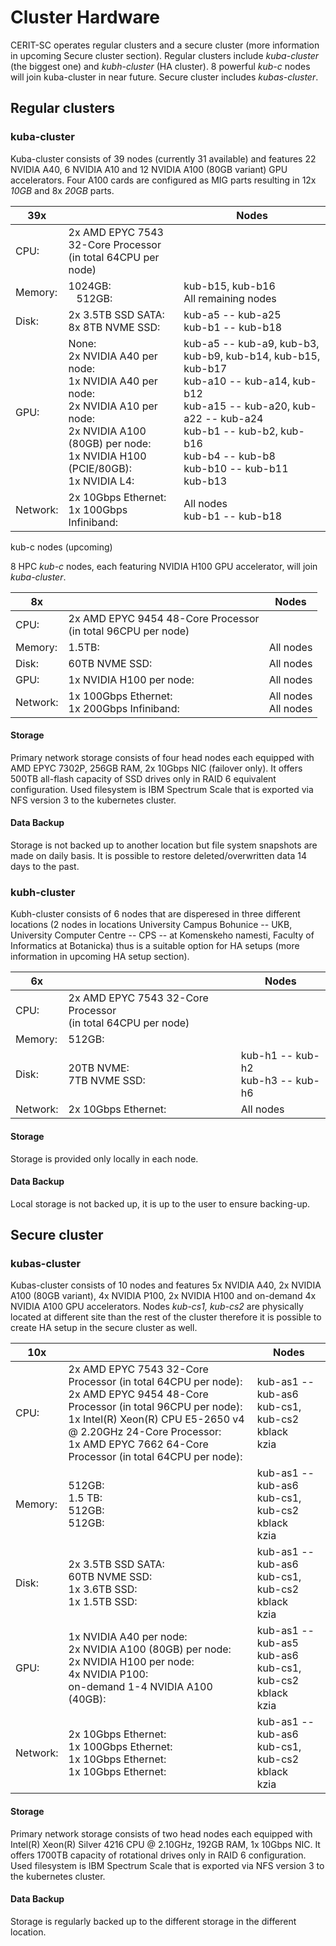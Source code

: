 
# Cluster Hardware

CERIT-SC operates regular clusters and a secure cluster (more information in upcoming Secure cluster section). Regular clusters include *kuba-cluster* (the biggest one) and *kubh-cluster* (HA cluster). 8 powerful *kub-c* nodes will join kuba-cluster in near future. Secure cluster includes *kubas-cluster*.

## Regular clusters
### kuba-cluster

Kuba-cluster consists of 39 nodes (currently 31 available) and features 22 NVIDIA A40, 6 NVIDIA A10 and 12 NVIDIA A100 (80GB variant) GPU accelerators. Four A100 cards are configured as MIG parts resulting in 12x *10GB* and 8x *20GB* parts.

<table>
  <thead>
    <tr>
      <th>39x</th>
      <th></th>
      <th>Nodes</th>
    </tr>
  </thead>
  <tbody>
    <tr>
      <td>CPU:</td><td>2x AMD EPYC 7543 32-Core Processor<br/>(in total 64CPU per node) </td>
    </tr>
    <tr>
      <td>Memory:</td><td>1024GB:<br/>&nbsp;&nbsp;&nbsp;512GB:</td><td>kub-b15, kub-b16<br/>All remaining nodes</td>
    </tr>
    <tr>
      <td>Disk:</td><td>2x 3.5TB SSD SATA:<br/>8x 8TB NVME SSD:</td><td>kub-a5 -- kub-a25<br/>kub-b1 -- kub-b18</td>
    </tr>
    <tr>
      <td>GPU:</td><td>None:<br/>2x NVIDIA A40 per node:<br/>1x NVIDIA A40 per node:<br/> 2x NVIDIA A10 per node:<br/>2x NVIDIA A100 (80GB) per node:<br/>1x NVIDIA H100 (PCIE/80GB):<br/>1x NVIDIA L4:</td>
                   <td>kub-a5 -- kub-a9, kub-b3, kub-b9, kub-b14, kub-b15, kub-b17<br/>kub-a10 -- kub-a14, kub-b12<br/>kub-a15 -- kub-a20, kub-a22 -- kub-a24<br/>kub-b1 -- kub-b2, kub-b16<br/>kub-b4 -- kub-b8<br/>kub-b10 -- kub-b11<br/>kub-b13</td>
    </tr>
    <tr>
      <td>Network:</td><td>2x 10Gbps Ethernet:<br/>1x 100Gbps Infiniband:</td><td>All nodes<br/>kub-b1 -- kub-b18</td>
    </tr>
  </tbody>
</table>

<Callout type="info" emoji="🆒">
kub-c nodes (upcoming)

8 HPC *kub-c* nodes, each featuring NVIDIA H100 GPU accelerator, will join *kuba-cluster*. 

<table>
  <thead>
    <tr>
      <th>8x</th>
      <th></th>
      <th>Nodes</th>
    </tr>
  </thead>
  <tbody>
    <tr>
      <td>CPU:</td><td>2x AMD EPYC 9454 48-Core Processor<br/>(in total 96CPU per node)</td>
    </tr>
    <tr>
      <td>Memory:</td><td>1.5TB:</td><td>All nodes</td>
    </tr>
    <tr>
      <td>Disk:</td><td>60TB NVME SSD:</td><td>All nodes</td>
    </tr>
    <tr>
      <td>GPU:</td><td>1x NVIDIA H100 per node:</td><td>All nodes</td>
    </tr>
    <tr>
      <td>Network:</td><td>1x 100Gbps Ethernet:<br/>1x 200Gbps Infiniband:</td><td>All nodes<br/>All nodes</td>
    </tr>
  </tbody>
</table>
</Callout>

#### Storage

Primary network storage consists of four head nodes each equipped with AMD EPYC 7302P, 256GB RAM, 2x 10Gbps NIC (failover only). It offers 500TB all-flash capacity of SSD drives only in RAID 6 equivalent configuration. Used filesystem is IBM Spectrum Scale that is exported via NFS version 3 to the kubernetes cluster.

#### Data Backup

Storage is not backed up to another location but file system snapshots are made on daily basis. It is possible to restore deleted/overwritten data 14 days to the past.

### kubh-cluster

Kubh-cluster consists of 6 nodes that are disperesed in three different locations (2 nodes in locations University Campus Bohunice -- UKB, University Computer Centre -- CPS -- at Komenskeho namesti, Faculty of Informatics at Botanicka) thus is a suitable option for HA setups (more information in upcoming HA setup section).

<table>
  <thead>
    <tr>
      <th>6x</th>
      <th></th>
      <th>Nodes</th>
    </tr>
  </thead>
  <tbody>
    <tr>
      <td>CPU:</td><td>2x AMD EPYC 7543 32-Core Processor<br/>(in total 64CPU per node)</td>
    </tr>
    <tr>
      <td>Memory:</td><td>512GB:</td>
    </tr>
    <tr>
      <td>Disk:</td><td>20TB NVME:<br/>7TB NVME SSD:</td><td>kub-h1 -- kub-h2<br/>kub-h3 -- kub-h6</td>
    </tr>
    <tr>
      <td>Network:</td><td>2x 10Gbps Ethernet:</td><td>All nodes</td>
    </tr>
  </tbody>
</table>

#### Storage

Storage is provided only locally in each node. 

#### Data Backup

Local storage is not backed up, it is up to the user to ensure backing-up.

## Secure cluster
### kubas-cluster

Kubas-cluster consists of 10 nodes and features 5x NVIDIA A40, 2x NVIDIA A100 (80GB variant), 4x NVIDIA P100, 2x NVIDIA H100 and on-demand 4x NVIDIA A100 GPU accelerators. Nodes *kub-cs1, kub-cs2* are physically located at different site than the rest of the cluster therefore it is possible to create HA setup in the secure cluster as well. 

<table>
  <thead>
    <tr>
      <th>10x</th>
      <th></th>
      <th>Nodes</th>
    </tr>
  </thead>
  <tbody>
    <tr>
      <td>CPU:</td><td>2x AMD EPYC 7543 32-Core Processor (in total 64CPU per node):<br/>2x AMD EPYC 9454 48-Core Processor (in total 96CPU per node):<br/>1x Intel(R) Xeon(R) CPU E5-2650 v4 @ 2.20GHz 24-Core Processor:<br/>1x AMD EPYC 7662 64-Core Processor (in total 64CPU per node):</td><td>kub-as1 -- kub-as6<br/>kub-cs1, kub-cs2<br/>kblack<br/>kzia</td>
    </tr>
    <tr>
      <td>Memory:</td><td>512GB:<br/>1.5 TB:<br/>512GB:<br/>512GB:</td><td>kub-as1 -- kub-as6<br/>kub-cs1, kub-cs2<br/>kblack<br/>kzia</td>
    </tr>
    <tr>
      <td>Disk:</td><td>2x 3.5TB SSD SATA:<br/>60TB NVME SSD:<br/>1x 3.6TB SSD:<br/>1x 1.5TB SSD:</td><td>kub-as1 -- kub-as6<br/>kub-cs1, kub-cs2<br/>kblack<br/>kzia</td>
    </tr>
    <tr>
      <td>GPU:</td><td>1x NVIDIA A40 per node:<br/>2x NVIDIA A100 (80GB) per node:<br/>2x NVIDIA H100 per node:<br/>4x NVIDIA P100:<br/>on-demand 1-4 NVIDIA A100 (40GB):</td><td>kub-as1 -- kub-as5<br/>kub-as6<br/>kub-cs1, kub-cs2<br/>kblack<br/>kzia</td>
    </tr>
    <tr>
      <td>Network:</td><td>2x 10Gbps Ethernet:<br/>1x 100Gbps Ethernet:<br/>1x 10Gbps Ethernet:<br/>1x 10Gbps Ethernet:</td><td>kub-as1 -- kub-as6<br/>kub-cs1, kub-cs2<br/>kblack<br/>kzia</td>
    </tr>
  </tbody>
</table>


#### Storage

Primary network storage consists of two head nodes each equipped with Intel(R) Xeon(R) Silver 4216 CPU @ 2.10GHz, 192GB RAM, 1x 10Gbps NIC. It offers 1700TB capacity of rotational drives only in RAID 6 configuration. Used filesystem is IBM Spectrum Scale that is exported via NFS version 3 to the kubernetes cluster.

#### Data Backup

Storage is regularly backed up to the different storage in the different location.

